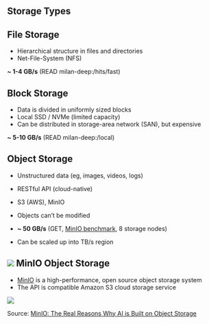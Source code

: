## Storage Types

::: {layout='[1,1,1]'}
::: {.callout-note icon=false}
## File Storage
- Hierarchical structure in files and directories
- Net-File-System (NFS)

**~ 1-4 GB/s** (READ milan-deep:/hits/fast)
:::

::: {.callout-note icon=false}
## Block Storage
- Data is divided in uniformly sized blocks
- Local SSD / NVMe (limited capacity)
- Can be distributed in storage-area network (SAN), but expensive

**~ 5-10 GB/s** (READ milan-deep:/local)
:::

::: {.callout-note icon=false}
## Object Storage
- Unstructured data (eg, images, videos, logs)
- RESTful API (cloud-native)
- S3 (AWS), MinIO
- Objects can’t be modified

- **~ 50 GB/s** (GET, [MinIO benchmark](https://cdn.pathfactory.com/assets/preprocessed/10903/4bd04173-06a2-41b2-b182-87e908d9f4f0/4bd04173-06a2-41b2-b182-87e908d9f4f0.pdf?lb-height=100%25&lb-width=100%25), 8 storage nodes)
- Can be scaled up into TB/s region
:::
:::

<!-- ::: {.callout-note}
- Throughput vs Latency
::: -->


## ![](images/minio-logo.svg){.logo_h2_inline} MinIO Object Storage

- [MinIO]() is a high-performance, open source object storage system
- The API is compatible Amazon S3 cloud storage service

![](./images/minio.png){fig-align="center"}

::: aside
Source: [MinIO: The Real Reasons Why AI is Built on Object Storage](https://blog.min.io/why-ai-on-object-storage/)
:::


## {background-image="images/minio-web.png" background-size=contain}


<!-- ## Streaming DataLoader

- [Huggingface Streaming](https://huggingface.co/docs/datasets/about_mapstyle_vs_iterable#downloading-and-streaming)


## Feed the Beast -->
